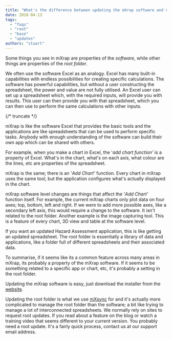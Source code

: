 ```yaml
---
title: "What's the difference between updating the mXrap software and updating the root folder?"
date: 2018-04-13
tags:
  - "faqs"
  - "root"
  - "base"
  - "updates"
authors: "stuart"
---
```


Some things you see in mXrap are properties of the _software_, while other things are properties of the _root folder_.

We often use the software Excel as an analogy. Excel has many built-in capabilities with endless possibilities for creating specific calculations. The software has powerful capabilities, but without a user constructing the spreadsheet, the power and value are not fully utilised. An Excel user can set up a spreadsheet which, with the required inputs, will provide you with results. This user can then provide you with that spreadsheet, which you can then use to perform the same calculations with other inputs.

{/* truncate */}

mXrap is like the software Excel that provides the basic tools and the applications are like spreadsheets that can be used to perform specific tasks. Anybody with enough understanding of the software can build their own app which can be shared with others.

For example, when you make a chart in Excel, the '_add chart function'_ is a property of Excel. What's in the chart, what's on each axis, what colour are the lines, etc are properties of the spreadsheet.

mXrap is the same; there is an '_Add Chart'_ function. Every chart in mXrap uses the same tool, but the application configures what's actually displayed in the chart.

mXrap software level changes are things that affect the '_Add Chart'_ function itself. For example, the current mXrap charts only plot data on four axes; top, bottom, left and right. If we were to add more possible axes, like a secondary left axis, this would require a change to the software. It isn't related to the root folder. Another example is the image capturing tool. This is a feature of every chart, 3D view and table at the software level.

If you want an updated Hazard Assessment application, this is like getting an updated spreadsheet. The root folder is essentially a library of data and applications, like a folder full of different spreadsheets and their associated data.

To summarise, if it seems like its a common feature across many areas in mXrap, its probably a property of the mXrap software. If it seems to be something related to a specific app or chart, etc, it's probably a setting in the root folder.

Updating the mXrap software is easy, just download the installer from the [website](https://mxrap.com/downloads/mXrap/).

Updating the root folder is what we use [mXsync](https://mxrap.com/about-mxrap/about-mxsync/) for and it's actually more complicated to manage the root folder than the software; a bit like trying to manage a lot of interconnected spreadsheets. We normally rely on sites to request root updates. If you read about a feature on the blog or watch a training video that seems different to your current version. You probably need a root update. It's a fairly quick process, contact us at our support email address.
